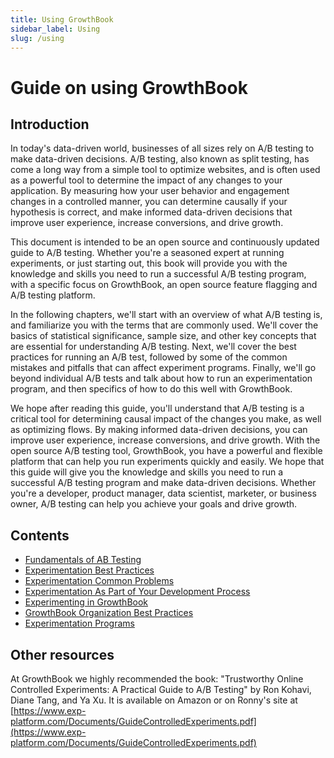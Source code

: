 ```yaml
---
title: Using GrowthBook
sidebar_label: Using
slug: /using
---
```


# Guide on using GrowthBook

## Introduction

In today's data-driven world, businesses of all sizes rely on A/B testing to make data-driven decisions.
A/B testing, also known as split testing, has come a long way from a simple tool to optimize websites,
and is often used as a powerful tool to determine the impact of any changes to your application.
By measuring how your user behavior and engagement changes in a controlled manner, you can
determine causally if your hypothesis is correct, and make informed data-driven decisions that improve
user experience, increase conversions, and drive growth.

This document is intended to be an open source and continuously updated guide to A/B testing.
Whether you're a seasoned expert at running experiments, or just starting out, this book will provide
you with the knowledge and skills you need to run a successful A/B testing program, with a specific
focus on GrowthBook, an open source feature flagging and A/B testing platform.

In the following chapters, we'll start with an overview of what A/B testing is, and familiarize you with the
terms that are commonly used. We'll cover the basics of statistical significance, sample size, and other
key concepts that are essential for understanding A/B testing.
Next, we'll cover the best practices for running an A/B test, followed by some of the common mistakes
and pitfalls that can affect experiment programs. Finally, we'll go beyond individual A/B tests and talk about how to run an experimentation program,
and then specifics of how to do this well with GrowthBook.

We hope after reading this guide, you'll understand that A/B testing is a critical tool for determining
causal impact of the changes you make, as well as optimizing flows. By making informed data-driven
decisions, you can improve user experience, increase conversions, and drive growth. With the open
source A/B testing tool, GrowthBook, you have a powerful and flexible platform that can help you run
experiments quickly and easily. We hope that this guide will give you the knowledge and skills you need to run a successful A/B
testing program and make data-driven decisions. Whether you're a developer, product manager, data scientist,
marketer, or business owner, A/B testing can help you achieve your goals and drive growth.

## Contents

- [Fundamentals of AB Testing](/using/fundamentals)
- [Experimentation Best Practices](/using/experimentation-best-practices)
- [Experimentation Common Problems](/using/experimentation-problems)
- [Experimentation As Part of Your Development Process](/using/product-development)
- [Experimenting in GrowthBook](/using/experimenting)
- [GrowthBook Organization Best Practices](/using/growthbook-best-practices)
- [Experimentation Programs](/using/programs)

## Other resources

At GrowthBook we highly recommended the book: "Trustworthy Online Controlled Experiments: A
Practical Guide to A/B Testing" by Ron Kohavi, Diane Tang, and Ya Xu. It is available on Amazon
or on Ronny's site at [https://www.exp-platform.com/Documents/GuideControlledExperiments.pdf](https://www.exp-platform.com/Documents/GuideControlledExperiments.pdf)
